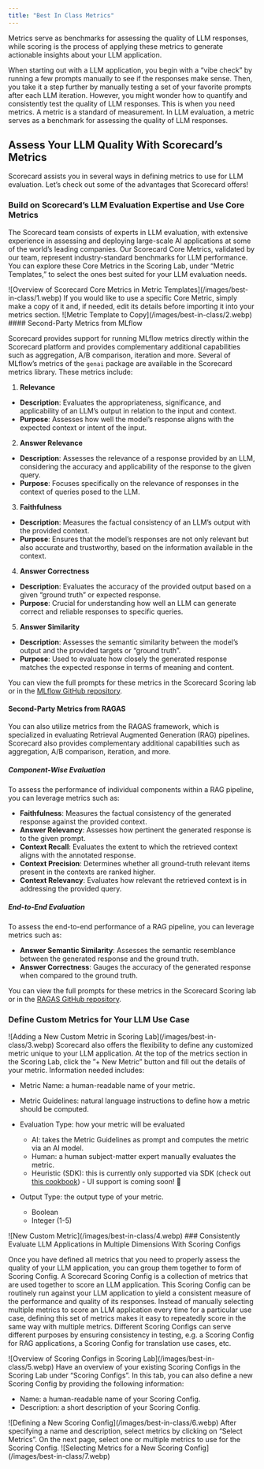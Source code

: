 ```yaml
---
title: "Best In Class Metrics"
---
```

<Note>
Metrics serve as benchmarks for assessing the quality of LLM responses, while scoring is the process of applying these metrics to generate actionable insights about your LLM application.
</Note>

When starting out with a LLM application, you begin with a “vibe check” by running a few prompts manually to see if the responses make sense. Then, you take it a step further by manually testing a set of your favorite prompts after each LLM iteration. However, you might wonder how to quantify and consistently test the quality of LLM responses. This is when you need metrics. A metric is a standard of measurement. In LLM evaluation, a metric serves as a benchmark for assessing the quality of LLM responses.

## Assess Your LLM Quality With Scorecard’s Metrics

Scorecard assists you in several ways in defining metrics to use for LLM evaluation. Let’s check out some of the advantages that Scorecard offers!

### Build on Scorecard’s LLM Evaluation Expertise and Use Core Metrics

The Scorecard team consists of experts in LLM evaluation, with extensive experience in assessing and deploying large-scale AI applications at some of the world’s leading companies. Our Scorecard Core Metrics, validated by our team, represent industry-standard benchmarks for LLM performance. You can explore these Core Metrics in the Scoring Lab, under “Metric Templates,” to select the ones best suited for your LLM evaluation needs.
<Frame caption="Overview of Scorecard Core Metrics in Metric Templates">
![Overview of Scorecard Core Metrics in Metric Templates](/images/best-in-class/1.webp)
</Frame>
If you would like to use a specific Core Metric, simply make a copy of it and, if needed, edit its details before importing it into your metrics section.
<Frame caption="Metric Template to Copy">
![Metric Template to Copy](/images/best-in-class/2.webp)
</Frame>
#### Second-Party Metrics from MLflow

Scorecard provides support for running MLflow metrics directly within the Scorecard platform and provides complementary additional capabilities such as aggregation, A/B comparison, iteration and more. Several of MLflow’s metrics of the `genai` package are available in the Scorecard metrics library. These metrics include:

1. **Relevance**

* **Description**: Evaluates the appropriateness, significance, and applicability of an LLM’s output in relation to the input and context.
* **Purpose**: Assesses how well the model’s response aligns with the expected context or intent of the input.

2. **Answer Relevance**

* **Description**: Assesses the relevance of a response provided by an LLM, considering the accuracy and applicability of the response to the given query.
* **Purpose**: Focuses specifically on the relevance of responses in the context of queries posed to the LLM.

3. **Faithfulness**

* **Description**: Measures the factual consistency of an LLM’s output with the provided context.
* **Purpose**: Ensures that the model’s responses are not only relevant but also accurate and trustworthy, based on the information available in the context.

4. **Answer Correctness**

* **Description**: Evaluates the accuracy of the provided output based on a given “ground truth” or expected response.
* **Purpose**: Crucial for understanding how well an LLM can generate correct and reliable responses to specific queries.

5. **Answer Similarity**

* **Description**: Assesses the semantic similarity between the model’s output and the provided targets or “ground truth”.
* **Purpose**: Used to evaluate how closely the generated response matches the expected response in terms of meaning and content.

You can view the full prompts for these metrics in the Scorecard Scoring lab or in the [MLflow GitHub repository](https://github.com/mlflow/mlflow/blob/master/mlflow/metrics/genai/prompts/v1.py).

#### Second-Party Metrics from RAGAS

You can also utilize metrics from the RAGAS framework, which is specialized in evaluating Retrieval Augmented Generation (RAG) pipelines. Scorecard also provides complementary additional capabilities such as aggregation, A/B comparison, iteration, and more.

##### Component-Wise Evaluation

To assess the performance of individual components within a RAG pipeline, you can leverage metrics such as:

* **Faithfulness**: Measures the factual consistency of the generated response against the provided context.
* **Answer Relevancy**: Assesses how pertinent the generated response is to the given prompt.
* **Context Recall**: Evaluates the extent to which the retrieved context aligns with the annotated response.
* **Context Precision**: Determines whether all ground-truth relevant items present in the contexts are ranked higher.
* **Context Relevancy**: Evaluates how relevant the retrieved context is in addressing the provided query.

##### End-to-End Evaluation

To assess the end-to-end performance of a RAG pipeline, you can leverage metrics such as:

* **Answer Semantic Similarity**: Assesses the semantic resemblance between the generated response and the ground truth.
* **Answer Correctness**: Gauges the accuracy of the generated response when compared to the ground truth.

You can view the full prompts for these metrics in the Scorecard Scoring lab or in the [RAGAS GitHub repository](https://github.com/explodinggradients/ragas/tree/main/src/ragas/metrics).

### Define Custom Metrics for Your LLM Use Case
<Frame caption="Adding a New Custom Metric in Scoring Lab">
![Adding a New Custom Metric in Scoring Lab](/images/best-in-class/3.webp)
</Frame>
Scorecard also offers the flexibility to define any customized metric unique to your LLM application. At the top of the metrics section in the Scoring Lab, click the ”+ New Metric” button and fill out the details of your metric. Information needed includes:

* Metric Name: a human-readable name of your metric.

* Metric Guidelines: natural language instructions to define how a metric should be computed.

* Evaluation Type: how your metric will be evaluated

  * AI: takes the Metric Guidelines as prompt and computes the metric via an AI model.
  * Human: a human subject-matter expert manually evaluates the metric.
  * Heuristic (SDK): this is currently only supported via SDK (check out [this cookbook](https://colab.research.google.com/github/scorecard-ai/scorecard-cookbook/blob/main/Scorecard_Heuristic_Scoring_Example.ipynb)) - UI support is coming soon! 🚀

* Output Type: the output type of your metric.

  * Boolean
  * Integer (1-5)
<Frame caption="New Custom Metric">
![New Custom Metric](/images/best-in-class/4.webp)
</Frame>
### Consistently Evaluate LLM Applications in Multiple Dimensions With Scoring Configs

Once you have defined all metrics that you need to properly assess the quality of your LLM application, you can group them together to form of Scoring Config. A Scorecard Scoring Config is a collection of metrics that are used together to score an LLM application. This Scoring Config can be routinely run against your LLM application to yield a consistent measure of the performance and quality of its responses. Instead of manually selecting multiple metrics to score an LLM application every time for a particular use case, defining this set of metrics makes it easy to repeatedly score in the same way with multiple metrics. Different Scoring Configs can serve different purposes by ensuring consistency in testing, e.g. a Scoring Config for RAG applications, a Scoring Config for translation use cases, etc.
<Frame caption="Overview of Scoring Configs in Scoring Lab">
![Overview of Scoring Configs in Scoring Lab](/images/best-in-class/5.webp)
</Frame>
Have an overview of your existing Scoring Configs in the Scoring Lab under “Scoring Configs”. In this tab, you can also define a new Scoring Config by providing the following information:

* Name: a human-readable name of your Scoring Config.
* Description: a short description of your Scoring Config.
<Frame caption="Defining a New Scoring Config">
![Defining a New Scoring Config](/images/best-in-class/6.webp)
</Frame>
After specifying a name and description, select metrics by clicking on “Select Metrics”. On the next page, select one or multiple metrics to use for the Scoring Config.
<Frame caption="Selecting Metrics for a New Scoring Config">
![Selecting Metrics for a New Scoring Config](/images/best-in-class/7.webp)
</Frame>